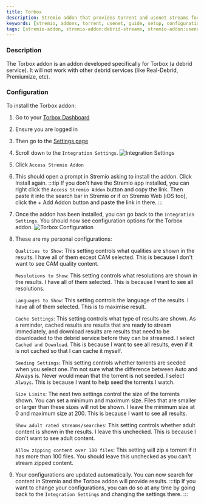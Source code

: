 ```yaml
---
title: Torbox
description: Stremio addon that provides torrent and usenet streams for users of TorBox.
keywords: [stremio, addons, torrent, usenet, guide, setup, configuration, install, link]
tags: [stremio-addon, stremio-addon:debrid-streams, stremio-addon:usenet-streams]
---
```


<StremioAddonButtons id="torbox" manifest="https://stremio.torbox.app/manifest.json" configurable={true} configurationRequired={true}/> 

<h3>Description</h3>

The Torbox addon is an addon developed specifically for Torbox (a debrid service). 
It will not work with other debrid services (like Real-Debrid, Premiumize, etc).

<h3>Configuration</h3>

To install the Torbox addon: 

1. Go to your [Torbox Dashboard](https://torbox.app/dashboard)
2. Ensure you are logged in 
3. Then go to the [Settings page](https://torbox.app/settings)
4. Scroll down to the `Integration Settings`. 
    ![Integration Settings](/img/stremio/torbox_integration_settings.png)
5. Click `Access Stremio Addon` 
6. This should open a prompt in Stremio asking to install the addon. Click Install again.
    :::tip
    If you don't have the Stremio app installed, you can right click the `Access Stremio Addon` button and copy the link.
    Then paste it into the search bar in Stremio or if on Stremio Web (iOS too), click the + Add Addon button and paste the link in there.
    :::
7. Once the addon has been installed, you can go back to the `Integration Settings`. 
   You should now see configuration options for the Torbox addon.
    ![Torbox Configuration](/img/stremio/torbox_stremio_settings.png)
8. These are my personal configurations: 

    `Qualities to Show`: This setting controls what qualities are shown in the results.
                         I have all of them except CAM selected. This is because I don't want to see CAM quality content.

    `Resolutions to Show`: This setting controls what resolutions are shown in the results. 
                           I have all of them selected. This is because I want to see all resolutions.

    `Languages to Show`: This setting controls the language of the results.
                         I have all of them selected. This is to maximise result. 

    `Cache Settings`: This setting controls what type of results are shown. As a reminder, cached results are results that are ready to stream immediately, and download results are results that need to be downloaded to the debrid service before they can be streamed.
                      I select `Cached and Download`. This is because I want to see all results, even if it is not cached so that I can cache it myself.
    
    `Seeding Settings`: This setting controls whether torrents are seeded when you select one. I'm not sure what the difference between Auto and Always is. Never would mean that the torrent is not seeded.
                        I select `Always`. This is because I want to help seed the torrents I watch.
    
    `Size Limits`: The next two settings control the size of the torrents shown. You can set a minimum and maximum size. Files that are smaller or larger than these sizes will not be shown.
                   I leave the minimum size at 0 and maximum size at 200. This is because I want to see all results.
    
    `Show adult rated streams/searches`: This setting controls whether adult content is shown in the results. 
                                        I leave this unchecked. This is because I don't want to see adult content.
    
    `Allow zipping content over 100 files`: This setting will zip a torrent if it has more than 100 files. You should leave this unchecked as you can't stream zipped content.

9. Your configurations are updated automatically. You can now search for content in Stremio and the Torbox addon will provide results.
:::tip
If you want to change your configurations, you can do so at any time by going back to the `Integration Settings` and changing the settings there. 
:::   
